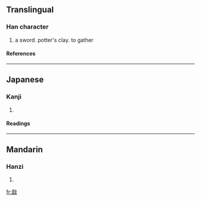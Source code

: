 ==Translingual==
===Han character===
{{Han char|rn=62|rad=戈|as=09|sn=13|four=0365<sub>0</sub>|canj=卜日戈 (YAI)}}
# a sword. potter's clay. to gather
====References====
{{Han ref|kx=0413.160|dkj=11615|dj=0756.100|hdz=21409.040|uh=6220|ud=25120|bh=DD72|bd=56690}}
----
==Japanese==
===Kanji===
{{ja-kanji|grade=|rs=戈09}}
# {{defn|Japanese}} 
====Readings====
{{ja-readings|on=[[しょく]] (shoku), [[しき]] (shiki), [[し]] (shi)|kun=}}
----
==Mandarin==
===Hanzi===
{{cmn-hanzi|pin=[[shì]] (shi4)|wg=shih<sup>4</sup>}}
# {{defn|Mandarin}}

[[fr:戠]]